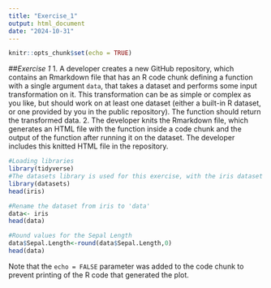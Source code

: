 ```yaml
---
title: "Exercise_1"
output: html_document
date: "2024-10-31"
---
```


```r
knitr::opts_chunk$set(echo = TRUE)
```

##*Exercise 1*
1. A developer creates a new GitHub repository, which contains an Rmarkdown file that has an R code chunk defining a function with a single argument `data`, that takes a dataset and performs some input transformation on it. This transformation can be as simple or complex as you like, but should work on at least one dataset (either a built-in R dataset, or one provided by you in the public repository). The function should return the transformed data.
2. The developer knits the Rmarkdown file, which generates an HTML file with the function inside a code chunk and the output of the function after running it on the dataset. The developer includes this knitted HTML file in the repository.
```r
#Loading libraries
library(tidyverse)
#The datasets library is used for this exercise, with the iris dataset  for the following exercise
library(datasets)
head(iris)

#Rename the dataset from iris to 'data'
data<- iris
head(data)

#Round values for the Sepal Length
data$Sepal.Length<-round(data$Sepal.Length,0)
head(data)

```







Note that the `echo = FALSE` parameter was added to the code chunk to prevent printing of the R code that generated the plot.
